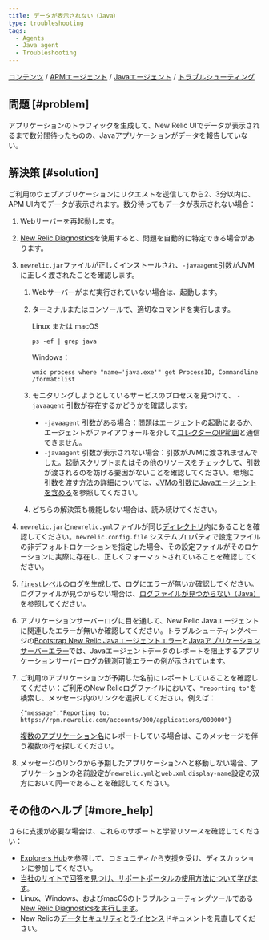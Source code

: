```yaml
---
title: データが表示されない（Java）
type: troubleshooting
tags:
  - Agents
  - Java agent
  - Troubleshooting
---
```


[コンテンツ](/docs) / [APMエージェント](/docs/agents) / [Javaエージェント](/docs/agents/java-agent) / [トラブルシューティング](/docs/agents/java-agent/troubleshooting)

## 問題 [#problem]

アプリケーションのトラフィックを生成して、New Relic UIでデータが表示されるまで数分間待ったものの、Javaアプリケーションがデータを報告していない。

## 解決策 [#solution]

ご利用のウェブアプリケーションにリクエストを送信してから2、3分以内に、APM UI内でデータが表示されます。数分待ってもデータが表示されない場合：

1. Webサーバーを再起動します。
2. [New Relic Diagnostics](/docs/agents/manage-apm-agents/troubleshooting/new-relic-diagnostics)を使用すると、問題を自動的に特定できる場合があります。
3. `newrelic.jar`ファイルが正しくインストールされ、`-javaagent`引数がJVMに正しく渡されたことを確認します。

   1. Webサーバーがまだ実行されていない場合は、起動します。
   2. ターミナルまたはコンソールで、適切なコマンドを実行します。

      Linux または macOS

      ```
      ps -ef | grep java
      ```

      Windows：

      ```
      wmic process where "name='java.exe'" get ProcessID, Commandline /format:list
      ```
   3. モニタリングしようとしているサービスのプロセスを見つけて、 `-javaagent` 引数が存在するかどうかを確認します。

      * `-javaagent` 引数がある場合：問題はエージェントの起動にあるか、エージェントがファイアウォールを介して[コレクターのIP範囲](/docs/using-new-relic/cross-product-functions/install-configure/networks)と通信できません。
      * `-javaagent` 引数が表示されない場合：引数がJVMに渡されませんでした。起動スクリプトまたはその他のリソースをチェックして、引数が渡されるのを妨げる要因がないことを確認してください。環境に引数を渡す方法の詳細については、[JVMの引数にJavaエージェントを含める](/docs/agents/java-agent/installation/include-java-agent-jvm-argument)を参照してください。
   4. どちらの解決策も機能しない場合は、読み続けてください。
4. `newrelic.jar`と`newrelic.yml`ファイルが同じ[ディレクトリ](/docs/agents/manage-apm-agents/troubleshooting/find-agent-root-directory#java-agent)内にあることを確認してください。`newrelic.config.file` システムプロパティで設定ファイルの非デフォルトロケーションを指定した場合、その設定ファイルがそのロケーションに実際に存在し、正しくフォーマットされていることを確認してください。
5. [`finest`レベルのログを生成して](/docs/agents/java-agent/troubleshooting/generating-logs-troubleshooting)、ログにエラーが無いか確認してください。ログファイルが見つからない場合は、[ログファイルが見つからない（Java）](/docs/agents/java-agent/troubleshooting/no-log-file-java)を参照してください。
6. アプリケーションサーバーログに目を通して、New Relic Javaエージェントに関連したエラーが無いか確認してください。トラブルシューティングページの[Bootstrap New Relic Javaエージェントエラー](https://docs.newrelic.co.jp/docs/agents/java-agent/troubleshooting/error-bootstrapping-new-relic-java-agent)と[Javaアプリケーションサーバーエラー](https://docs.newrelic.co.jp/docs/agents/java-agent/troubleshooting/errors-starting-java-app-server)では、Javaエージェントデータのレポートを阻止するアプリケーションサーバーログの観測可能エラーの例が示されています。
7. ご利用のアプリケーションが予期した名前にレポートしていることを確認してください：ご利用のNew Relicログファイルにおいて、`"reporting to"`を検索し、メッセージ内のリンクを選択してください。例えば：

   ```
   {"message":"Reporting to: https://rpm.newrelic.com/accounts/000/applications/000000"}
   ```

   [複数のアプリケーション名](/docs/apm/new-relic-apm/installation-configuration/using-multiple-names-app)にレポートしている場合は、このメッセージを伴う複数の行を探してください。
8. メッセージのリンクから予期したアプリケーションへと移動しない場合、アプリケーションの名前設定が`newrelic.yml`と`web.xml` `display-name`設定の双方において同一であることを確認してください。

## その他のヘルプ [#more_help]

さらに支援が必要な場合は、これらのサポートと学習リソースを確認してください：

* [Explorers Hub](https://discuss.newrelic.com/)を参照して、コミュニティから支援を受け、ディスカッションに参加してください。
* [当社のサイトで回答を見つけ、サポートポータルの使用方法について学びます](/docs/using-new-relic/welcome-new-relic/get-started/find-help-use-support-portal)。
* Linux、Windows、およびmacOSのトラブルシューティングツールである[New Relic Diagnosticsを実行します](/docs/using-new-relic/cross-product-functions/troubleshooting/new-relic-diagnostics)。
* New Relicの[データセキュリティ](/docs/security)と[ライセンス](/docs/licenses)ドキュメントを見直してください。
